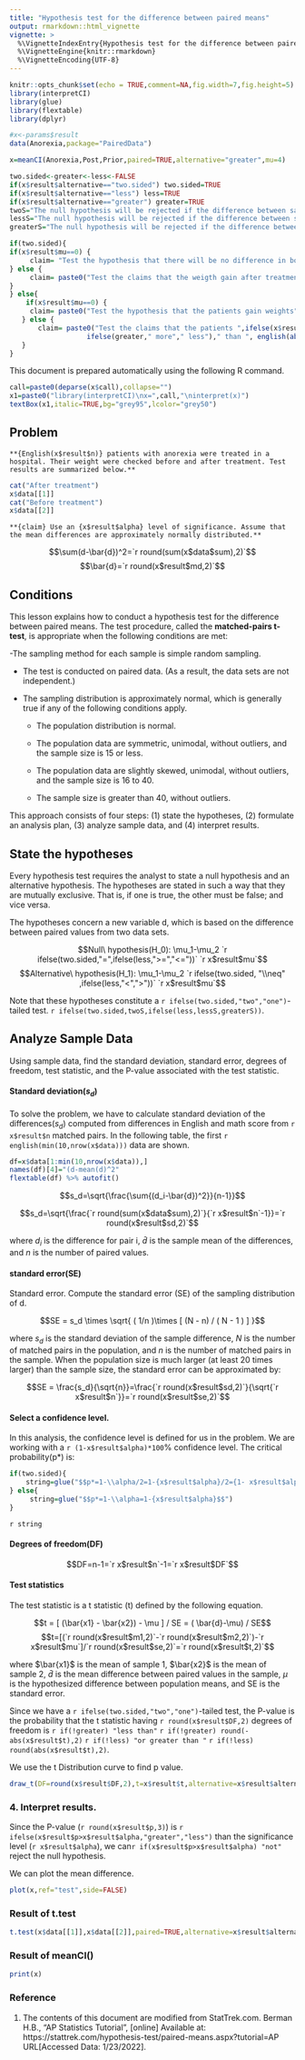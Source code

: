 ```yaml
---
title: "Hypothesis test for the difference between paired means"
output: rmarkdown::html_vignette
vignette: >
  %\VignetteIndexEntry{Hypothesis test for the difference between paired means}
  %\VignetteEngine{knitr::rmarkdown}
  %\VignetteEncoding{UTF-8}
---
```


```r
knitr::opts_chunk$set(echo = TRUE,comment=NA,fig.width=7,fig.height=5)
library(interpretCI)
library(glue)
library(flextable)
library(dplyr)
```

```r
#x<-params$result
data(Anorexia,package="PairedData")

x=meanCI(Anorexia,Post,Prior,paired=TRUE,alternative="greater",mu=4)

two.sided<-greater<-less<-FALSE
if(x$result$alternative=="two.sided") two.sided=TRUE
if(x$result$alternative=="less") less=TRUE
if(x$result$alternative=="greater") greater=TRUE
twoS="The null hypothesis will be rejected if the difference between sample means is too big or if it is too small."
lessS="The null hypothesis will be rejected if the difference between sample means is too small."
greaterS="The null hypothesis will be rejected if the difference between sample means is too big."

if(two.sided){
if(x$result$mu==0) {
     claim= "Test the hypothesis that there will be no difference in body weightmen after treatment"
} else {
     claim= paste0("Test the claims that the weigth gain after treatment is equal to ", x$result$mu) 
}
} else{
    if(x$result$mu==0) {
     claim= paste0("Test the hypothesis that the patients gain weights", ifelse(greater,"more","less")," after treatment.")
   } else {
       claim= paste0("Test the claims that the patients ",ifelse(x$result$mu>0,"gain","loose")," at least ", 
                   ifelse(greater," more"," less")," than ", english(abs(x$result$mu)), " pounds in weights after treatment.") 
   }
}
```


This document is prepared automatically using the following R command.

```r
call=paste0(deparse(x$call),collapse="")
x1=paste0("library(interpretCI)\nx=",call,"\ninterpret(x)")
textBox(x1,italic=TRUE,bg="grey95",lcolor="grey50")
```

## Problem

```glue
**{English(x$result$n)} patients with anorexia were treated in a hospital. Their weight were checked before and after treatment. Test results are summarized below.**
```

```r
cat("After treatment")
x$data[[1]]
cat("Before treatment")
x$data[[2]]
```

```glue
**{claim} Use an {x$result$alpha} level of significance. Assume that the mean differences are approximately normally distributed.**
```

$$\sum(d-\bar{d})^2=`r round(sum(x$data$sum),2)`$$
$$\bar{d}=`r round(x$result$md,2)`$$


## Conditions

This lesson explains how to conduct a hypothesis test for the difference between paired means. The test procedure, called the **matched-pairs t-test**, is appropriate when the following conditions are met:

-The sampling method for each sample is simple random sampling.

- The test is conducted on paired data. (As a result, the data sets are not independent.)

- The sampling distribution is approximately normal, which is generally true if any of the following conditions apply.

     + The population distribution is normal.
     
     + The population data are symmetric, unimodal, without outliers, and the sample size is 15 or less.
     
     + The population data are slightly skewed, unimodal, without outliers, and the sample size is 16 to 40.

     + The sample size is greater than 40, without outliers.
     
This approach consists of four steps: (1) state the hypotheses, (2) formulate an analysis plan, (3) analyze sample data, and (4) interpret results.


## State the hypotheses

Every hypothesis test requires the analyst to state a null hypothesis and an alternative hypothesis. The hypotheses are stated in such a way that they are mutually exclusive. That is, if one is true, the other must be false; and vice versa.

The hypotheses concern a new variable d, which is based on the difference between paired values from two data sets.


$$Null\ hypothesis(H_0): \mu_1-\mu_2 `r ifelse(two.sided,"=",ifelse(less,">=","<="))` `r x$result$mu`$$
$$Alternative\ hypothesis(H_1): \mu_1-\mu_2 `r ifelse(two.sided, "\\neq" ,ifelse(less,"<",">"))` `r x$result$mu`$$

Note that these hypotheses constitute a `r ifelse(two.sided,"two","one")`-tailed test. `r ifelse(two.sided,twoS,ifelse(less,lessS,greaterS))`.


## Analyze Sample Data

Using sample data, find the standard deviation, standard error, degrees of freedom, test statistic, and the P-value associated with the test statistic.

#### Standard deviation($s_d$)

To solve the problem, we have to calculate standard deviation of the differences($s_d$) computed from  differences in English and math score from `r x$result$n` matched pairs. In the following table, the first `r english(min(10,nrow(x$data)))` data are shown.

```r
df=x$data[1:min(10,nrow(x$data)),]
names(df)[4]="(d-mean(d)^2"
flextable(df) %>% autofit()
```




 $$s_d=\sqrt{\frac{\sum{(d_i-\bar{d})^2}}{n-1}}$$
 
 $$s_d=\sqrt{\frac{`r round(sum(x$data$sum),2)`}{`r x$result$n`-1}}=`r round(x$result$sd,2)`$$
 
where $d_i$ is the difference for pair i, $\bar{d}$ is the sample mean of the differences, and $n$ is the number of paired values.



#### standard error(SE)

Standard error. Compute the standard error (SE) of the sampling distribution of d.

$$SE = s_d \times \sqrt{ ( 1/n )\times [ (N - n) / ( N - 1 ) ] }$$

where $s_d$ is the standard deviation of the sample difference, $N$ is the number of matched pairs in the population, and $n$ is the number of matched pairs in the sample. When the population size is much larger (at least 20 times larger) than the sample size, the standard error can be approximated by:

$$SE = \frac{s_d}{\sqrt{n}}=\frac{`r round(x$result$sd,2)`}{\sqrt{`r x$result$n`}}=`r round(x$result$se,2)`$$

#### Select a confidence level. 

In this analysis, the confidence level is defined for us in the problem. We are working with a `r (1-x$result$alpha)*100`% confidence level. The critical probability(p*) is:

```r
if(two.sided){
    string=glue("$$p*=1-\\alpha/2=1-{x$result$alpha}/2={1- x$result$alpha/2}$$")
} else{
     string=glue("$$p*=1-\\alpha=1-{x$result$alpha}$$")
}
```
`r string`

#### Degrees of freedom(DF)

$$DF=n-1=`r x$result$n`-1=`r x$result$DF`$$

#### Test statistics

The test statistic is a t statistic (t) defined by the following equation.

$$t = [ (\bar{x1} - \bar{x2}) - \mu ] / SE = ( \bar{d}-\mu) / SE$$
$$t=[(`r round(x$result$m1,2)`-`r round(x$result$m2,2)`)-`r x$result$mu`]/`r round(x$result$se,2)`=`r round(x$result$t,2)`$$

where $\bar{x1}$ is the mean of sample 1, $\bar{x2}$ is the mean of sample 2, $\bar{d}$ is the mean difference between paired values in the sample, $\mu$ is the hypothesized difference between population means, and SE is the standard error.

Since we have a `r ifelse(two.sided,"two","one")`-tailed test, the P-value is the probability that the t statistic having `r round(x$result$DF,2)` degrees of freedom is `r if(!greater) "less than"` `r if(!greater) round(-abs(x$result$t),2)` `r if(!less) "or greater than "` `r if(!less) round(abs(x$result$t),2)`.

We use the t Distribution curve to find p value.

```r
draw_t(DF=round(x$result$DF,2),t=x$result$t,alternative=x$result$alternative)
```

### 4. Interpret results. 

Since the P-value (`r round(x$result$p,3)`) is `r ifelse(x$result$p>x$result$alpha,"greater","less")` than the significance level (`r x$result$alpha`), we can`r if(x$result$p>x$result$alpha) "not"` reject the null hypothesis.

We can plot the mean difference.
```r
plot(x,ref="test",side=FALSE)
```

### Result of t.test

```r
t.test(x$data[[1]],x$data[[2]],paired=TRUE,alternative=x$result$alternative,conf.level=1-x$result$alpha,mu=x$result$mu)
```

### Result of meanCI()

```r
print(x)
```


### Reference

1. The contents of this document are modified from StatTrek.com.
Berman H.B., "AP Statistics Tutorial", [online] Available at:  https://stattrek.com/hypothesis-test/paired-means.aspx?tutorial=AP URL[Accessed Data: 1/23/2022]. 

